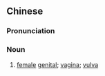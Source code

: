==Chinese==
{{zh-forms|s=参屄}}

===Pronunciation===
{{zh-pron
|mn=zz:chham-pe
|cat=n
}}

===Noun===
{{zh-noun}}

# {{lb|zh|Min Nan|Zhangzhou}} [[female]] [[genital]]; [[vagina]]; [[vulva]]